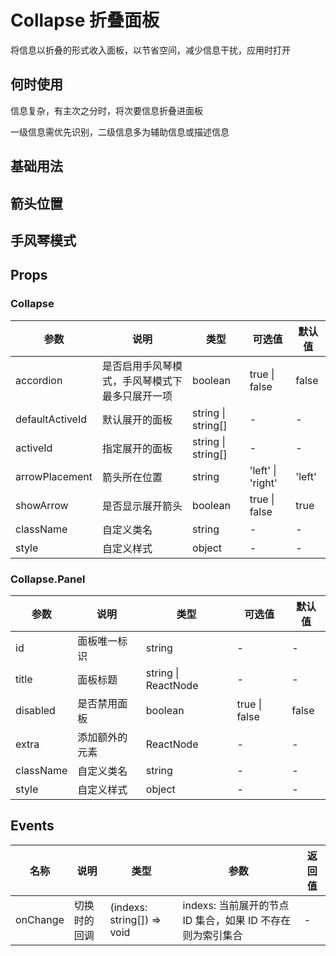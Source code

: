 # Collapse 折叠面板

将信息以折叠的形式收入面板，以节省空间，减少信息干扰，应用时打开

## 何时使用

信息复杂，有主次之分时，将次要信息折叠进面板

一级信息需优先识别，二级信息多为辅助信息或描述信息

## 基础用法


<DemoBasic />

## 箭头位置


<DemoArrowPlacement />

## 手风琴模式


<DemoAccordion />

## Props

### Collapse

| 参数            | 说明                                           | 类型               | 可选值            | 默认值 |
| --------------- | ---------------------------------------------- | ------------------ | ----------------- | ------ |
| accordion       | 是否启用手风琴模式，手风琴模式下最多只展开一项 | boolean            | true \| false     | false  |
| defaultActiveId | 默认展开的面板                                 | string \| string[] | -                 | -      |
| activeId        | 指定展开的面板                                 | string \| string[] | -                 | -      |
| arrowPlacement  | 箭头所在位置                                   | string             | 'left' \| 'right' | 'left' |
| showArrow       | 是否显示展开箭头                               | boolean            | true \| false     | true   |
| className       | 自定义类名                                     | string             | -                 | -      |
| style           | 自定义样式                                     | object             | -                 | -      |

### Collapse.Panel

| 参数      | 说明           | 类型                | 可选值        | 默认值 |
| --------- | -------------- | ------------------- | ------------- | ------ |
| id        | 面板唯一标识   | string              | -             | -      |
| title     | 面板标题       | string \| ReactNode | -             | -      |
| disabled  | 是否禁用面板   | boolean             | true \| false | false  |
| extra     | 添加额外的元素 | ReactNode           | -             | -      |
| className | 自定义类名     | string              | -             | -      |
| style     | 自定义样式     | object              | -             | -      |

## Events

| 名称     | 说明         | 类型                       | 参数                                                       | 返回值 |
| -------- | ------------ | -------------------------- | ---------------------------------------------------------- | ------ |
| onChange | 切换时的回调 | (indexs: string[]) => void | indexs: 当前展开的节点 ID 集合，如果 ID 不存在则为索引集合 | -      |
